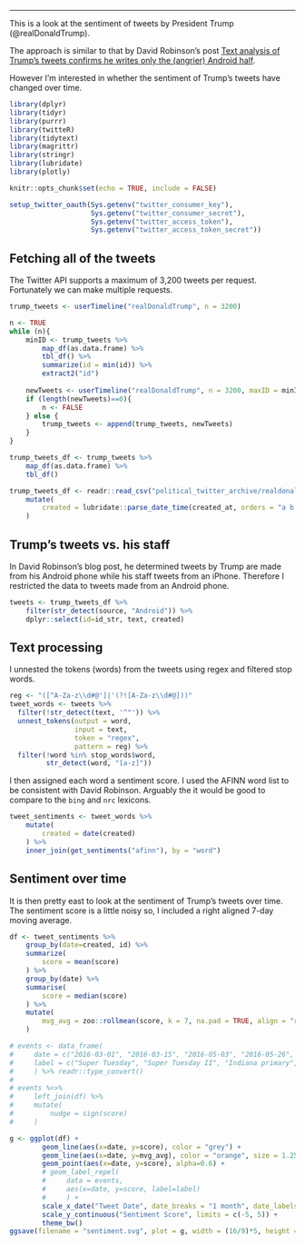 
---

This is a look at the sentiment of tweets by President Trump (@realDonaldTrump).

The approach is similar to that by David Robinson's post [Text analysis of Trump's tweets confirms he writes only the (angrier) Android half](http://varianceexplained.org/r/trump-tweets/).

However I'm interested in whether the sentiment of Trump's tweets have changed over time.

```r
library(dplyr)
library(tidyr)
library(purrr)
library(twitteR)
library(tidytext)
library(magrittr)
library(stringr)
library(lubridate)
library(plotly)

knitr::opts_chunk$set(echo = TRUE, include = FALSE)

setup_twitter_oauth(Sys.getenv("twitter_consumer_key"),
                    Sys.getenv("twitter_consumer_secret"),
                    Sys.getenv("twitter_access_token"),
                    Sys.getenv("twitter_access_token_secret"))
```

## Fetching all of the tweets

The Twitter API supports a maximum of 3,200 tweets per request. Fortunately we can make multiple requests.

```r
trump_tweets <- userTimeline("realDonaldTrump", n = 3200)

n <- TRUE
while (n){
    minID <- trump_tweets %>%
        map_df(as.data.frame) %>%
        tbl_df() %>%
        summarize(id = min(id)) %>% 
        extract2("id")
    
    newTweets <- userTimeline("realDonaldTrump", n = 3200, maxID = minID)
    if (length(newTweets)==0){
        n <- FALSE
    } else {
        trump_tweets <- append(trump_tweets, newTweets)
    }
}

trump_tweets_df <- trump_tweets %>%
    map_df(as.data.frame) %>%
    tbl_df()
```

```r
trump_tweets_df <- readr::read_csv("political_twitter_archive/realdonaldtrump/realdonaldtrump.csv") %>%
    mutate(
        created = lubridate::parse_date_time(created_at, orders = "a b d H:M:S z Y")
    )
```

## Trump's tweets vs. his staff

In David Robinson's blog post, he determined tweets by Trump are made from his Android phone while his staff tweets from an iPhone. Therefore I restricted the data to tweets made from an Android phone.

```r
tweets <- trump_tweets_df %>%
    filter(str_detect(source, "Android")) %>%
    dplyr::select(id=id_str, text, created)
```

## Text processing

I unnested the tokens (words) from the tweets using regex and filtered stop words.

```r
reg <- "([^A-Za-z\\d#@']|'(?![A-Za-z\\d#@]))"
tweet_words <- tweets %>%
  filter(!str_detect(text, '^"')) %>%
  unnest_tokens(output = word,
                input = text,
                token = "regex",
                pattern = reg) %>%
  filter(!word %in% stop_words$word,
         str_detect(word, "[a-z]"))
```

I then assigned each word a sentiment score. I used the AFINN word list to be consistent with David Robinson. Arguably the it would be good to compare to the `bing` and `nrc` lexicons.

```r
tweet_sentiments <- tweet_words %>%
    mutate(
        created = date(created)
    ) %>%
    inner_join(get_sentiments("afinn"), by = "word")
```

## Sentiment over time

It is then pretty east to look at the sentiment of Trump's tweets over time. The sentiment score is a little noisy so, I included a right aligned 7-day moving average.

```r
df <- tweet_sentiments %>%
    group_by(date=created, id) %>%
    summarize(
        score = mean(score)
    ) %>%
    group_by(date) %>%
    summarise(
        score = median(score)
    ) %>%
    mutate(
        mvg_avg = zoo::rollmean(score, k = 7, na.pad = TRUE, align = "right") %>% zoo::na.fill("extend")
    )

# events <- data_frame(
#     date = c("2016-03-01", "2016-03-15", "2016-05-03", "2016-05-26", "2016-06-07", "2016-07-19", "2016-07-25", "2016-09-26", "2016-10-09", "2016-10-19", "2016-11-08", "2016-12-19"),
#     label = c("Super Tuesday", "Super Tuesday II", "Indiana primary", "Presumptive nominee", "Final primaries", "Republican national convenction", "Democratic national convention", "1st debate", "2nd debate", "3rd debate", "Election day", "Electoral College vote")
#     ) %>% readr::type_convert()
# 
# events %<>%
#     left_join(df) %>%
#     mutate(
#         nudge = sign(score)
#     )

g <- ggplot(df) +
        geom_line(aes(x=date, y=score), color = "grey") +
        geom_line(aes(x=date, y=mvg_avg), color = "orange", size = 1.25) +
        geom_point(aes(x=date, y=score), alpha=0.6) +
        # geom_label_repel(
        #     data = events,
        #     aes(x=date, y=score, label=label)
        #     ) +
        scale_x_date("Tweet Date", date_breaks = "1 month", date_labels = "%b%y") +
        scale_y_continuous("Sentiment Score", limits = c(-5, 5)) +
        theme_bw()
ggsave(filename = "sentiment.svg", plot = g, width = (16/9)*5, height = 5, units = "in")
```


